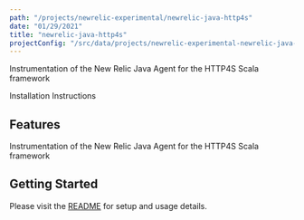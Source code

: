 ```yaml
---
path: "/projects/newrelic-experimental/newrelic-java-http4s"
date: "01/29/2021"
title: "newrelic-java-http4s"
projectConfig: "/src/data/projects/newrelic-experimental-newrelic-java-http4s.json"
---
```


<!-- Imports must occur at the top of the file -->

Instrumentation of the New Relic Java Agent for the HTTP4S Scala framework

<Link to="https://github.com/newrelic-experimental/newrelic-java-http4s">Installation Instructions</Link>

## Features

Instrumentation of the New Relic Java Agent for the HTTP4S Scala framework

## Getting Started

Please visit the [README](https://github.com/newrelic-experimental/newrelic-java-http4s#readme) for setup and usage details.
